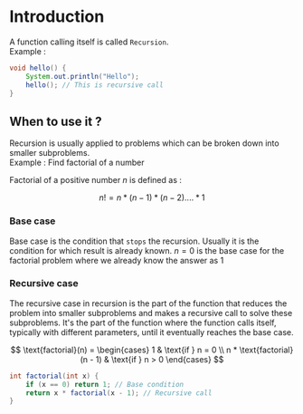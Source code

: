 # Introduction

A function calling itself is called `Recursion`. <br />
Example :

```java filename="recursion.java" {3} copy
void hello() {
    System.out.println("Hello");
    hello(); // This is recursive call
}
```

## When to use it ?

Recursion is usually applied to problems which can be broken down into smaller subproblems. <br />
Example : Find factorial of a number

Factorial of a positive number $n$ is defined as :

$$
    n! = n * (n - 1) * (n - 2) .... * 1
$$

### Base case

Base case is the condition that `stops` the recursion. Usually it is the condition for which result is already known.
$n = 0$ is the base case for the factorial problem where we already know the answer as $1$

### Recursive case

The recursive case in recursion is the part of the function that reduces the problem into smaller subproblems and makes a recursive call to solve these subproblems. It's the part of the function where the function calls itself, typically with different parameters, until it eventually reaches the base case.

$$
\text{factorial}(n) =
\begin{cases}
1 & \text{if } n = 0 \\
n * \text{factorial}(n - 1) & \text{if } n > 0
\end{cases}
$$

```java filename="factorial.java" {3} copy
int factorial(int x) {
    if (x == 0) return 1; // Base condition
    return x * factorial(x - 1); // Recursive call
}
```
